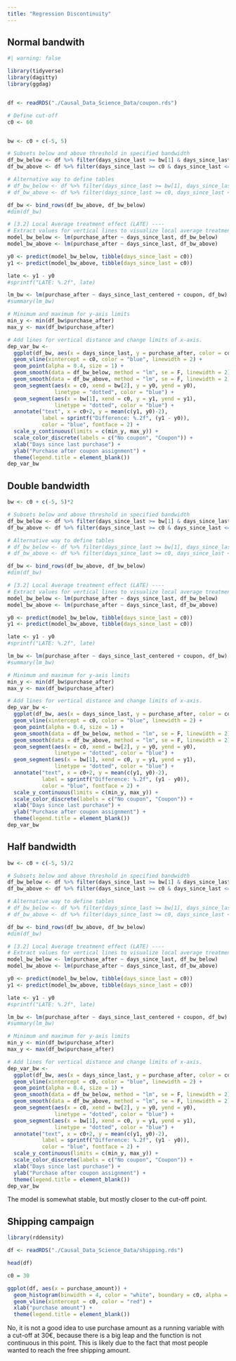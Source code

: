```yaml
---
title: "Regression Discontinuity"
---
```


## Normal bandwith   
```r
#| warning: false

library(tidyverse)
library(dagitty)
library(ggdag)


df <- readRDS("./Causal_Data_Science_Data/coupon.rds")

# Define cut-off
c0 <- 60


bw <- c0 + c(-5, 5)

# Subsets below and above threshold in specified bandwidth
df_bw_below <- df %>% filter(days_since_last >= bw[1] & days_since_last < c0)
df_bw_above <- df %>% filter(days_since_last >= c0 & days_since_last <= bw[2])

# Alternative way to define tables
# df_bw_below <- df %>% filter(days_since_last >= bw[1], days_since_last  < c0)
# df_bw_above <- df %>% filter(days_since_last >= c0, days_since_last <= bw[2])

df_bw <- bind_rows(df_bw_above, df_bw_below)
#dim(df_bw)

# [3.2] Local Average treatment effect (LATE) ----
# Extract values for vertical lines to visualize local average treatment effect
model_bw_below <- lm(purchase_after ~ days_since_last, df_bw_below)
model_bw_above <- lm(purchase_after ~ days_since_last, df_bw_above)

y0 <- predict(model_bw_below, tibble(days_since_last = c0))
y1 <- predict(model_bw_above, tibble(days_since_last = c0))

late <- y1 - y0
#sprintf("LATE: %.2f", late)

lm_bw <- lm(purchase_after ~ days_since_last_centered + coupon, df_bw)
#summary(lm_bw)

# Minimum and maximum for y-axis limits
min_y <- min(df_bw$purchase_after)
max_y <- max(df_bw$purchase_after)

# Add lines for vertical distance and change limits of x-axis.
dep_var_bw <- 
  ggplot(df_bw, aes(x = days_since_last, y = purchase_after, color = coupon)) +
  geom_vline(xintercept = c0, color = "blue", linewidth = 2) +
  geom_point(alpha = 0.4, size = 1) +
  geom_smooth(data = df_bw_below, method = "lm", se = F, linewidth = 2) +
  geom_smooth(data = df_bw_above, method = "lm", se = F, linewidth = 2) +
  geom_segment(aes(x = c0, xend = bw[2], y = y0, yend = y0),
               linetype = "dotted", color = "blue") +
  geom_segment(aes(x = bw[1], xend = c0, y = y1, yend = y1),
               linetype = "dotted", color = "blue") +
  annotate("text", x = c0+2, y = mean(c(y1, y0)-2),
           label = sprintf("Difference: %.2f", (y1 - y0)),
           color = "blue", fontface = 2) +
  scale_y_continuous(limits = c(min_y, max_y)) + 
  scale_color_discrete(labels = c("No coupon", "Coupon")) +
  xlab("Days since last purchase") +
  ylab("Purchase after coupon assignment") +
  theme(legend.title = element_blank())
dep_var_bw
```

## Double bandwidth
```r


bw <- c0 + c(-5, 5)*2

# Subsets below and above threshold in specified bandwidth
df_bw_below <- df %>% filter(days_since_last >= bw[1] & days_since_last < c0)
df_bw_above <- df %>% filter(days_since_last >= c0 & days_since_last <= bw[2])

# Alternative way to define tables
# df_bw_below <- df %>% filter(days_since_last >= bw[1], days_since_last  < c0)
# df_bw_above <- df %>% filter(days_since_last >= c0, days_since_last <= bw[2])

df_bw <- bind_rows(df_bw_above, df_bw_below)
#dim(df_bw)

# [3.2] Local Average treatment effect (LATE) ----
# Extract values for vertical lines to visualize local average treatment effect
model_bw_below <- lm(purchase_after ~ days_since_last, df_bw_below)
model_bw_above <- lm(purchase_after ~ days_since_last, df_bw_above)

y0 <- predict(model_bw_below, tibble(days_since_last = c0))
y1 <- predict(model_bw_above, tibble(days_since_last = c0))

late <- y1 - y0
#sprintf("LATE: %.2f", late)

lm_bw <- lm(purchase_after ~ days_since_last_centered + coupon, df_bw)
#summary(lm_bw)

# Minimum and maximum for y-axis limits
min_y <- min(df_bw$purchase_after)
max_y <- max(df_bw$purchase_after)

# Add lines for vertical distance and change limits of x-axis.
dep_var_bw <- 
  ggplot(df_bw, aes(x = days_since_last, y = purchase_after, color = coupon)) +
  geom_vline(xintercept = c0, color = "blue", linewidth = 2) +
  geom_point(alpha = 0.4, size = 1) +
  geom_smooth(data = df_bw_below, method = "lm", se = F, linewidth = 2) +
  geom_smooth(data = df_bw_above, method = "lm", se = F, linewidth = 2) +
  geom_segment(aes(x = c0, xend = bw[2], y = y0, yend = y0),
               linetype = "dotted", color = "blue") +
  geom_segment(aes(x = bw[1], xend = c0, y = y1, yend = y1),
               linetype = "dotted", color = "blue") +
  annotate("text", x = c0+2, y = mean(c(y1, y0)-2),
           label = sprintf("Difference: %.2f", (y1 - y0)),
           color = "blue", fontface = 2) +
  scale_y_continuous(limits = c(min_y, max_y)) + 
  scale_color_discrete(labels = c("No coupon", "Coupon")) +
  xlab("Days since last purchase") +
  ylab("Purchase after coupon assignment") +
  theme(legend.title = element_blank())
dep_var_bw
```


## Half bandwidth
```r
bw <- c0 + c(-5, 5)/2

# Subsets below and above threshold in specified bandwidth
df_bw_below <- df %>% filter(days_since_last >= bw[1] & days_since_last < c0)
df_bw_above <- df %>% filter(days_since_last >= c0 & days_since_last <= bw[2])

# Alternative way to define tables
# df_bw_below <- df %>% filter(days_since_last >= bw[1], days_since_last  < c0)
# df_bw_above <- df %>% filter(days_since_last >= c0, days_since_last <= bw[2])

df_bw <- bind_rows(df_bw_above, df_bw_below)
#dim(df_bw)

# [3.2] Local Average treatment effect (LATE) ----
# Extract values for vertical lines to visualize local average treatment effect
model_bw_below <- lm(purchase_after ~ days_since_last, df_bw_below)
model_bw_above <- lm(purchase_after ~ days_since_last, df_bw_above)

y0 <- predict(model_bw_below, tibble(days_since_last = c0))
y1 <- predict(model_bw_above, tibble(days_since_last = c0))

late <- y1 - y0
#sprintf("LATE: %.2f", late)

lm_bw <- lm(purchase_after ~ days_since_last_centered + coupon, df_bw)
#summary(lm_bw)

# Minimum and maximum for y-axis limits
min_y <- min(df_bw$purchase_after)
max_y <- max(df_bw$purchase_after)

# Add lines for vertical distance and change limits of x-axis.
dep_var_bw <- 
  ggplot(df_bw, aes(x = days_since_last, y = purchase_after, color = coupon)) +
  geom_vline(xintercept = c0, color = "blue", linewidth = 2) +
  geom_point(alpha = 0.4, size = 1) +
  geom_smooth(data = df_bw_below, method = "lm", se = F, linewidth = 2) +
  geom_smooth(data = df_bw_above, method = "lm", se = F, linewidth = 2) +
  geom_segment(aes(x = c0, xend = bw[2], y = y0, yend = y0),
               linetype = "dotted", color = "blue") +
  geom_segment(aes(x = bw[1], xend = c0, y = y1, yend = y1),
               linetype = "dotted", color = "blue") +
  annotate("text", x = c0+2, y = mean(c(y1, y0)-2),
           label = sprintf("Difference: %.2f", (y1 - y0)),
           color = "blue", fontface = 2) +
  scale_y_continuous(limits = c(min_y, max_y)) + 
  scale_color_discrete(labels = c("No coupon", "Coupon")) +
  xlab("Days since last purchase") +
  ylab("Purchase after coupon assignment") +
  theme(legend.title = element_blank())
dep_var_bw
```
The model is somewhat stable, but mostly closer to the cut-off point.

## Shipping campaign
```r
library(rddensity)

df <- readRDS("./Causal_Data_Science_Data/shipping.rds")

head(df)

c0 = 30

ggplot(df, aes(x = purchase_amount)) +
  geom_histogram(binwidth = 4, color = "white", boundary = c0, alpha = .6) +
  geom_vline(xintercept = c0, color = "red") +
  xlab("purchase amount") +
  theme(legend.title = element_blank())

```
No, it is not a good idea to use purchase amount as a running variable with a cut-off at 30€, because there is a big leap and the function is not continuous in this point. This is likely due to the fact that most people wanted to reach the free shipping amount.
